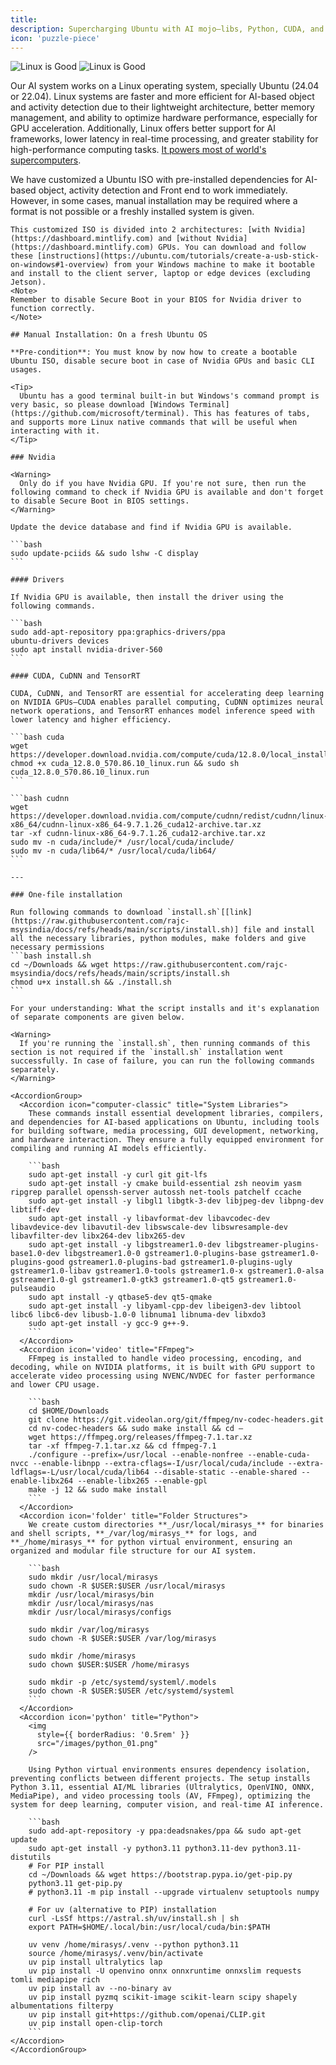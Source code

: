 ```yaml
---
title: 
description: Supercharging Ubuntu with AI mojo—libs, Python, CUDA, and TensorRT, all locked and loaded for blazing-fast deep learning! 🚀
icon: 'puzzle-piece'
---
```


<img
  className="block dark:hidden"
  src="/images/os-light.png"
  alt="Linux is Good"
/>
<img
  className="hidden dark:block"
  src="/images/os-dark.png"
  alt="Linux is Good"
/>

Our AI system works on a Linux operating system, specially Ubuntu (24.04 or 22.04). Linux systems are faster and more efficient for AI-based object and activity detection due to their lightweight architecture, better memory management, and ability to optimize hardware performance, especially for GPU acceleration. Additionally, Linux offers better support for AI frameworks, lower latency in real-time processing, and greater stability for high-performance computing tasks. [It powers most of world's supercomputers](https://en.wikipedia.org/wiki/TOP500).

We have customized a Ubuntu ISO with pre-installed dependencies for AI-based object, activity detection and Front end to work immediately. However, in some cases, manual installation may be required where a format is not possible or a freshly installed system is given.


<Tabs>
  <Tab title="1. Customized Ubuntu ISO">

    This customized ISO is divided into 2 architectures: [with Nvidia](https://dashboard.mintlify.com) and [without Nvidia](https://dashboard.mintlify.com) GPUs. You can download and follow these [instructions](https://ubuntu.com/tutorials/create-a-usb-stick-on-windows#1-overview) from your Windows machine to make it bootable and install to the client server, laptop or edge devices (excluding Jetson).
    <Note>
    Remember to disable Secure Boot in your BIOS for Nvidia driver to function correctly.
    </Note>
  </Tab>

  <Tab title="2. Manual Installation">

    ## Manual Installation: On a fresh Ubuntu OS

    **Pre-condition**: You must know by now how to create a bootable Ubuntu ISO, disable secure boot in case of Nvidia GPUs and basic CLI usages.

    <Tip>
      Ubuntu has a good terminal built-in but Windows's command prompt is very basic, so please download [Windows Terminal](https://github.com/microsoft/terminal). This has features of tabs, and supports more Linux native commands that will be useful when interacting with it.
    </Tip>

    ### Nvidia

    <Warning>
      Only do if you have Nvidia GPU. If you're not sure, then run the following command to check if Nvidia GPU is available and don't forget to disable Secure Boot in BIOS settings.
    </Warning>

    Update the device database and find if Nvidia GPU is available.

    ```bash
    sudo update-pciids && sudo lshw -C display
    ```

    #### Drivers

    If Nvidia GPU is available, then install the driver using the following commands.

    ```bash
    sudo add-apt-repository ppa:graphics-drivers/ppa
    ubuntu-drivers devices
    sudo apt install nvidia-driver-560
    ```

    #### CUDA, CuDNN and TensorRT

    CUDA, CuDNN, and TensorRT are essential for accelerating deep learning on NVIDIA GPUs—CUDA enables parallel computing, CuDNN optimizes neural network operations, and TensorRT enhances model inference speed with lower latency and higher efficiency.

    ```bash cuda
    wget https://developer.download.nvidia.com/compute/cuda/12.8.0/local_installers/cuda_12.8.0_570.86.10_linux.run
    chmod +x cuda_12.8.0_570.86.10_linux.run && sudo sh cuda_12.8.0_570.86.10_linux.run
    ```

    ```bash cudnn
    wget https://developer.download.nvidia.com/compute/cudnn/redist/cudnn/linux-x86_64/cudnn-linux-x86_64-9.7.1.26_cuda12-archive.tar.xz
    tar -xf cudnn-linux-x86_64-9.7.1.26_cuda12-archive.tar.xz
    sudo mv -n cuda/include/* /usr/local/cuda/include/
    sudo mv -n cuda/lib64/* /usr/local/cuda/lib64/
    ```

    ---

    ### One-file installation

    Run following commands to download `install.sh`[[link](https://raw.githubusercontent.com/rajc-msysindia/docs/refs/heads/main/scripts/install.sh)] file and install all the necessary libraries, python modules, make folders and give necessary permissions
    ```bash install.sh
    cd ~/Downloads && wget https://raw.githubusercontent.com/rajc-msysindia/docs/refs/heads/main/scripts/install.sh
    chmod u+x install.sh && ./install.sh
    ```

    For your understanding: What the script installs and it's explanation of separate components are given below.

    <Warning>
      If you're running the `install.sh`, then running commands of this section is not required if the `install.sh` installation went successfully. In case of failure, you can run the following commands separately.
    </Warning>

    <AccordionGroup>
      <Accordion icon="computer-classic" title="System Libraries">
        These commands install essential development libraries, compilers, and dependencies for AI-based applications on Ubuntu, including tools for building software, media processing, GUI development, networking, and hardware interaction. They ensure a fully equipped environment for compiling and running AI models efficiently.

        ```bash
        sudo apt-get install -y curl git git-lfs
        sudo apt-get install -y cmake build-essential zsh neovim yasm ripgrep parallel openssh-server autossh net-tools patchelf ccache
        sudo apt-get install -y libgl1 libgtk-3-dev libjpeg-dev libpng-dev libtiff-dev
        sudo apt-get install -y libavformat-dev libavcodec-dev libavdevice-dev libavutil-dev libswscale-dev libswresample-dev libavfilter-dev libx264-dev libx265-dev
        sudo apt-get install -y libgstreamer1.0-dev libgstreamer-plugins-base1.0-dev libgstreamer1.0-0 gstreamer1.0-plugins-base gstreamer1.0-plugins-good gstreamer1.0-plugins-bad gstreamer1.0-plugins-ugly gstreamer1.0-libav gstreamer1.0-tools gstreamer1.0-x gstreamer1.0-alsa gstreamer1.0-gl gstreamer1.0-gtk3 gstreamer1.0-qt5 gstreamer1.0-pulseaudio
        sudo apt install -y qtbase5-dev qt5-qmake
        sudo apt-get install -y libyaml-cpp-dev libeigen3-dev libtool libc6 libc6-dev libusb-1.0-0 libnuma1 libnuma-dev libxdo3
        sudo apt-get install -y gcc-9 g++-9.
        ```
      </Accordion>
      <Accordion icon='video' title="FFmpeg">
        FFmpeg is installed to handle video processing, encoding, and decoding, while on NVIDIA platforms, it is built with GPU support to accelerate video processing using NVENC/NVDEC for faster performance and lower CPU usage.

        ```bash
        cd $HOME/Downloads
        git clone https://git.videolan.org/git/ffmpeg/nv-codec-headers.git
        cd nv-codec-headers && sudo make install && cd –
        wget https://ffmpeg.org/releases/ffmpeg-7.1.tar.xz
        tar -xf ffmpeg-7.1.tar.xz && cd ffmpeg-7.1
        ./configure --prefix=/usr/local --enable-nonfree --enable-cuda-nvcc --enable-libnpp --extra-cflags=-I/usr/local/cuda/include --extra-ldflags=-L/usr/local/cuda/lib64 --disable-static --enable-shared --enable-libx264 --enable-libx265 --enable-gpl
        make -j 12 && sudo make install
        ```
      </Accordion>
      <Accordion icon='folder' title="Folder Structures">
        We create custom directories **_/usr/local/mirasys_** for binaries and shell scripts, **_/var/log/mirasys_** for logs, and **_/home/mirasys_** for python virtual environment, ensuring an organized and modular file structure for our AI system.

        ```bash
        sudo mkdir /usr/local/mirasys
        sudo chown -R $USER:$USER /usr/local/mirasys
        mkdir /usr/local/mirasys/bin
        mkdir /usr/local/mirasys/nas
        mkdir /usr/local/mirasys/configs

        sudo mkdir /var/log/mirasys
        sudo chown -R $USER:$USER /var/log/mirasys

        sudo mkdir /home/mirasys
        sudo chown $USER:$USER /home/mirasys

        sudo mkdir -p /etc/systemd/systeml/.models
        sudo chown -R $USER:$USER /etc/systemd/systeml
        ```
      </Accordion>
      <Accordion icon='python' title="Python">
        <img
          style={{ borderRadius: '0.5rem' }}
          src="/images/python_01.png"
        />

        Using Python virtual environments ensures dependency isolation, preventing conflicts between different projects. The setup installs Python 3.11, essential AI/ML libraries (Ultralytics, OpenVINO, ONNX, MediaPipe), and video processing tools (AV, FFmpeg), optimizing the system for deep learning, computer vision, and real-time AI inference.

        ```bash
        sudo add-apt-repository -y ppa:deadsnakes/ppa && sudo apt-get update
        sudo apt-get install -y python3.11 python3.11-dev python3.11-distutils
        # For PIP install
        cd ~/Downloads && wget https://bootstrap.pypa.io/get-pip.py
        python3.11 get-pip.py
        # python3.11 -m pip install --upgrade virtualenv setuptools numpy

        # For uv (alternative to PIP) installation
        curl -LsSf https://astral.sh/uv/install.sh | sh
        export PATH=$HOME/.local/bin:/usr/local/cuda/bin:$PATH

        uv venv /home/mirasys/.venv --python python3.11
        source /home/mirasys/.venv/bin/activate
        uv pip install ultralytics lap
        uv pip install -U openvino onnx onnxruntime onnxslim requests tomli mediapipe rich
        uv pip install av --no-binary av
        uv pip install pyzmq scikit-image scikit-learn scipy shapely albumentations filterpy
        uv pip install git+https://github.com/openai/CLIP.git 
        uv pip install open-clip-torch
        ```
    </Accordion>
    </AccordionGroup>
  </Tab>
</Tabs>